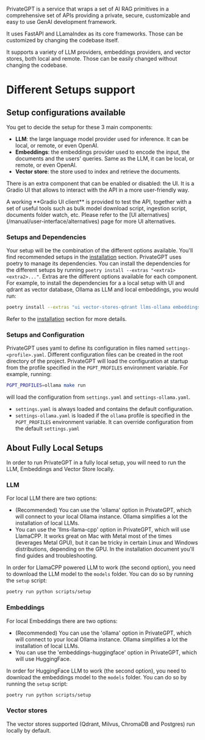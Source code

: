 PrivateGPT is a service that wraps a set of AI RAG primitives in a comprehensive set of APIs providing a private, secure, customizable and easy to use GenAI development framework.

It uses FastAPI and LLamaIndex as its core frameworks. Those can be customized by changing the codebase itself.

It supports a variety of LLM providers, embeddings providers, and vector stores, both local and remote. Those can be easily changed without changing the codebase.

# Different Setups support

## Setup configurations available
You get to decide the setup for these 3 main components:
- **LLM**: the large language model provider used for inference. It can be local, or remote, or even OpenAI.
- **Embeddings**: the embeddings provider used to encode the input, the documents and the users' queries. Same as the LLM, it can be local, or remote, or even OpenAI.
- **Vector store**: the store used to index and retrieve the documents.

There is an extra component that can be enabled or disabled: the UI. It is a Gradio UI that allows to interact with the API in a more user-friendly way.

<Callout intent = "warning">
A working **Gradio UI client** is provided to test the API, together with a set of useful tools such as bulk
model download script, ingestion script, documents folder watch, etc. Please refer to the [UI alternatives](/manual/user-interface/alternatives) page for more UI alternatives.
</Callout>

### Setups and Dependencies
Your setup will be the combination of the different options available. You'll find recommended setups in the [installation](./installation) section.
PrivateGPT uses poetry to manage its dependencies. You can install the dependencies for the different setups by running `poetry install --extras "<extra1> <extra2>..."`.
Extras are the different options available for each component. For example, to install the dependencies for a a local setup with UI and qdrant as vector database, Ollama as LLM and local embeddings, you would run:

```bash
poetry install --extras "ui vector-stores-qdrant llms-ollama embeddings-ollama"
```

Refer to the [installation](./installation) section for more details.

### Setups and Configuration
PrivateGPT uses yaml to define its configuration in files named `settings-<profile>.yaml`.
Different configuration files can be created in the root directory of the project.
PrivateGPT will load the configuration at startup from the profile specified in the `PGPT_PROFILES` environment variable.
For example, running:
```bash
PGPT_PROFILES=ollama make run
```
will load the configuration from `settings.yaml` and `settings-ollama.yaml`.
- `settings.yaml` is always loaded and contains the default configuration.
- `settings-ollama.yaml` is loaded if the `ollama` profile is specified in the `PGPT_PROFILES` environment variable. It can override configuration from the default `settings.yaml`

## About Fully Local Setups
In order to run PrivateGPT in a fully local setup, you will need to run the LLM, Embeddings and Vector Store locally.

### LLM
For local LLM there are two options:
* (Recommended) You can use the 'ollama' option in PrivateGPT, which will connect to your local Ollama instance. Ollama simplifies a lot the installation of local LLMs.
* You can use the 'llms-llama-cpp' option in PrivateGPT, which will use LlamaCPP. It works great on Mac with Metal most of the times (leverages Metal GPU), but it can be tricky in certain Linux and Windows distributions, depending on the GPU. In the installation document you'll find guides and troubleshooting.

In order for LlamaCPP powered LLM to work (the second option), you need to download the LLM model to the `models` folder. You can do so by running the `setup` script:
```bash
poetry run python scripts/setup
```
### Embeddings
For local Embeddings there are two options:
* (Recommended) You can use the 'ollama' option in PrivateGPT, which will connect to your local Ollama instance. Ollama simplifies a lot the installation of local LLMs.
* You can use the 'embeddings-huggingface' option in PrivateGPT, which will use HuggingFace.

In order for HuggingFace LLM to work (the second option), you need to download the embeddings model to the `models` folder. You can do so by running the `setup` script:
```bash
poetry run python scripts/setup
```
### Vector stores
The vector stores supported (Qdrant, Milvus, ChromaDB and Postgres) run locally by default.